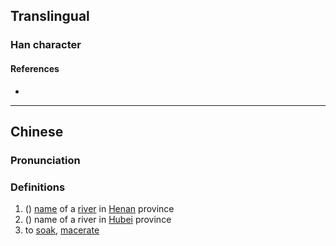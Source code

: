 {{character info/new}}
==Translingual==

===Han character===
{{Han char|rn=85|rad=水|as=16|sn=19|four=31114|canj=EMBG|ids=⿰氵霍}}

====References====
* {{Han ref|kx=0659.340|dkj=18638|dj=1069.160|hdz=31783.050|uh=7016|ud=28694|bh=F25F|bd=62047}}

----

==Chinese==
{{zh-forms}}

===Pronunciation===
{{zh-pron
|m=huò
|c=fok3
|mc=y
|oc=y
|ma=
|cat=pn,v
}}

===Definitions===
{{zh-hanzi}}

# ({{zh-only|瀖水}}) [[name]] of a [[river]] in [[Henan]] province
# ({{zh-only|瀖水}}) name of a river in [[Hubei]] province
# to [[soak]], [[macerate]]